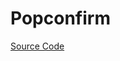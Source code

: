 
<Meta of={PopconfirmStories} />

# Popconfirm

<Description of={Popconfirm} />

[Source Code](https://github.com/Mezzanine-UI/mezzanine/blob/main/packages/react/src/Popconfirm/Popconfirm.tsx)

<ArgsTable of={Popconfirm} />
